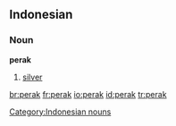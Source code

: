 ==Indonesian==

===Noun===
'''perak'''

# [[silver]]

[[Category:Indonesian nouns]]

[[br:perak]]
[[fr:perak]]
[[io:perak]]
[[id:perak]]
[[tr:perak]]